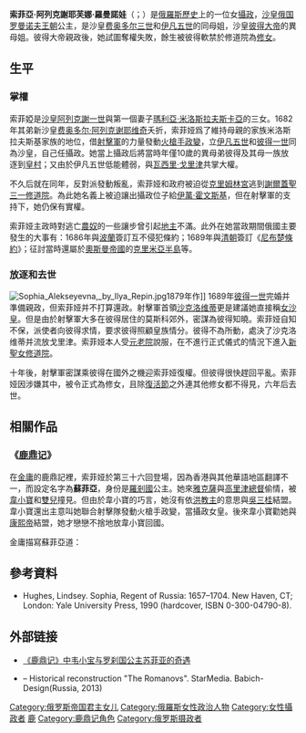 {{noteTA
|1=zh:索菲婭; zh-tw:索菲亞; zh-hans:索菲娅;
|2=zh:伊萬; zh-tw:伊凡;
}}
{{Infobox Person
| name        = 索菲婭·阿列克謝耶芙娜<br>Софья Алексеевна Романова
| image       = File:Sophia Alekseyevna of Russia.jpg|frame|right
| image_size  = 250px
| caption     = 
| birth_date  = 1657年9月17日
| birth_place = {{flagicon image|Flag of Oryol (variant).svg}} [[俄罗斯沙皇国|俄罗斯沙皇国]][[莫斯科|莫斯科]] 
| death_date  = 1704年7月3日 （46岁）
| death_place = {{flagicon image|Flag of Oryol (variant).svg}} [[俄罗斯沙皇国|俄罗斯沙皇国]][[莫斯科|莫斯科]][[新聖女修道院|新聖女修道院]]
| burial_place = [[天使长主教座堂|天使长主教座堂]]
| occupation  = 俄羅斯[[公主|公主]]、女[[攝政|攝政]]
}}
'''索菲亞·阿列克謝耶芙娜·羅曼諾娃'''（{{lang-ru|Царевна Софья Алексеевна Романова}}；{{bd|1657年|9月17日|1704年|7月3日|R}}）是[[俄羅斯歷史|俄羅斯歷史]]上的一位女[[攝政|攝政]]，[[俄罗斯沙皇国|沙皇俄国]][[罗曼诺夫王朝|罗曼诺夫王朝]]公主，是沙皇[[费奥多尔三世|费奥多尔三世]]和[[伊凡五世|伊凡五世]]的同母姐，沙皇[[彼得大帝|彼得大帝]]的異母姐。彼得大帝親政後，她試圖奪權失敗，餘生被彼得軟禁於修道院為[[修女|修女]]。

== 生平 ==
=== 掌權 ===
索菲婭是[[沙皇|沙皇]][[阿列克谢·米哈伊洛维奇·罗曼诺夫|阿列克謝一世]]與第一個妻子[[瑪利亞·米洛斯拉夫斯卡亞|瑪利亞·米洛斯拉夫斯卡亞]]的三女。1682年其弟新沙皇[[费奥多尔三世|费奥多尔·阿列克谢耶维奇]]夭折，索菲娅爲了維持母親的家族米洛斯拉夫斯基家族的地位，借[[射手_(軍事單位)|射擊軍]]的力量發動[[火槍手政變|火槍手政變]]，立[[伊凡五世|伊凡五世]]和[[彼得大帝|彼得一世]]同為沙皇，自己任攝政。她當上攝政后將當時年僅10歲的異母弟彼得及其母一族放逐到[[沙皇村|皇村]]；又由於伊凡五世低能體弱，與[[瓦西里·瓦西里耶维奇·戈里津|瓦西里·戈里津]]共掌大權。

不久后就在同年，反對派發動叛亂，索菲娅和政府被迫從[[克里姆林宮|克里姆林宮]]逃到[[謝爾蓋聖三一修道院|謝爾蓋聖三一修道院]]。為此她名義上被迫讓出攝政位子給[[伊萬·霍文斯基|伊萬·霍文斯基]]，但在射擊軍的支持下，她仍保有實權。

索菲娅主政時對逃亡[[農奴制|農奴]]的一些讓步曾引起[[地主|地主]]不滿。此外在她當政期間俄國主要發生的大事有：1686年與[[波蘭|波蘭]]簽訂互不侵犯條約；1689年與[[清朝|清朝]]簽訂《[[尼布楚條約|尼布楚條約]]》；征討當時還屬於[[奧斯曼帝國|奧斯曼帝國]]的[[克里米亞半島|克里米亞半島]]等。

=== 放逐和去世 ===
[[File:Sophia_Alekseyevna,_by_Ilya_Repin.jpg|thumb]]1879年作]]
1689年[[彼得大帝|彼得一世]]完婚并準備親政，但索菲娅并不打算還政。射擊軍首領[[沙克洛维蒂|沙克洛维蒂]]更是建議她直接稱[[女皇|女沙皇]]。但是由於射擊軍大多在彼得居住的莫斯科郊外，密謀為彼得知曉。索菲娅自知不保，派使者向彼得求情，要求彼得照顧皇族情分。彼得不為所動，處決了沙克洛维蒂并流放戈里津。索菲娅本人受[[元老院|元老院]]說服，在不進行正式儀式的情況下進入[[新聖女修道院|新聖女修道院]]。

十年後，射擊軍密謀乘彼得在國外之機迎索菲娅復權。但彼得很快趕回平亂。索菲娅因涉嫌其中，被令正式為修女，且除[[復活節|復活節]]之外連其他修女都不得見，六年后去世。

== 相關作品 ==
=== 《[[鹿鼎记|鹿鼎记]]》 ===
在[[金庸|金庸]]的鹿鼎記裡，索菲娅於第三十六回登場，因為香港與其他華語地區翻譯不一，而設定名字為'''蘇菲亞'''，身份是[[俄罗斯|羅剎國]]公主。她來[[雅克薩|雅克薩]]與[[瓦西里·瓦西里耶维奇·戈里津|高里津總督]]偷情，被[[韋小寶|韋小寶]]和[[雙兒|雙兒]]撞見。但由於韋小寶的巧言，她沒有依[[洪安通|洪教主]]的意思與[[吳三桂|吳三桂]]結盟。韋小寶還出主意叫她聯合射擊隊發動火槍手政變，當攝政女皇。後來韋小寶勸她與[[康熙帝|康熙帝]]結盟，她才戀戀不捨地放韋小寶回國。

金庸描寫蘇菲亞道：

{{quote|韦小宝见那女子一头黄金也似的头发，直披到肩头，一双眼珠碧绿，骨溜溜地转动，皮色雪白，容貌甚是美丽，只是鼻子却未免太高了一点，身材也比他高了半个头。}}

==參考資料==
*Hughes, Lindsey. Sophia, Regent of Russia: 1657–1704. New Haven, CT; London: Yale University Press, 1990 (hardcover, ISBN 0-300-04790-8).

==外部链接==
* [https://web.archive.org/web/20080307044224/http://www.sina7.com/Article/cygs/qcsq/200707/3552.html 《鹿鼎记》中韦小宝与罗刹国公主苏菲亚的奇遇]
* {{YouTube|N8M-x8NcwSE|Romanovs. The second film. Feodor III, Sophia Alekseyevna; Ivan V;}} – Historical reconstruction "The Romanovs". StarMedia. Babich-Design(Russia, 2013)

{{Authority control}}
[[Category:俄罗斯帝国君主女儿|Category:俄罗斯帝国君主女儿]]
[[Category:俄羅斯女性政治人物|Category:俄羅斯女性政治人物]]
[[Category:女性攝政者|Category:女性攝政者]]
[[Category:金庸筆下真實人物|鹿]]
[[Category:鹿鼎记角色|Category:鹿鼎记角色]]
[[Category:俄罗斯摄政者|Category:俄罗斯摄政者]]